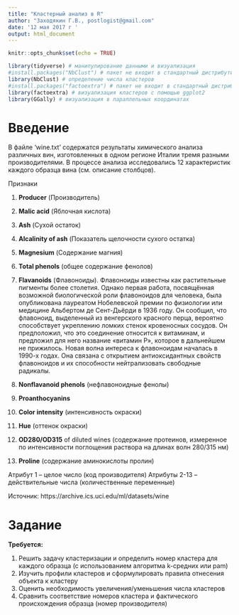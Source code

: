 ```yaml
---
title: "Кластерный анализ в R"
author: "Заходякин Г.В., postlogist@gmail.com"
date: '12 мая 2017 г '
output: html_document
---
```


```r
knitr::opts_chunk$set(echo = TRUE)
```


```r
library(tidyverse) # манипулирование данными и визуализация
#install.packages("NbClust") # пакет не входит в стандартный дистрибутив для курса
library(NbClust) # определение числа кластеров
#install.packages("factoextra") # пакет не входит в стандартный дистрибутив для курса
library(factoextra) # визуализация кластеров с помощью ggplot2
library(GGally) # визуализация в параллельных координатах
```

# Введение

В файле 'wine.txt' содержатся результаты химического анализа различных вин, изготовленных в одном регионе Италии тремя разными производителями. В процессе анализа исследовались 12 характеристик каждого образца вина (см. описание столбцов).


Признаки

 1) **Producer** (Производитель)
 2) **Malic acid** (Яблочная кислота)
 3) **Ash** (Сухой остаток)
 4) **Alcalinity of ash** (Показатель щелочности сухого остатка)
 5) **Magnesium** (Содержание магния)
 6) **Total phenols** (общее содержание фенолов)
 7) **Flavanoids** (Флавоноиды). Флавоноиды известны как растительные пигменты более столетия. Однако первая работа, посвящённая возможной биологической роли флавоноидов для человека, была опубликована лауреатом Нобелевской премии по физиологии или медицине Альбертом де Сент-Дьёрди в 1936 году. Он сообщил, что флавоноид, выделенный из венгерского красного перца, вероятно способствует укреплению ломких стенок кровеносных сосудов. Он предположил, что это соединение относится к витаминам, и предложил для него название «витамин P», которое в дальнейшем не прижилось. Новая волна интереса к флавоноидам началась в 1990-х годах. Она связана с открытием антиоксидантных свойств флавоноидов и их способности нейтрализовать свободные радикалы.
 
 8) **Nonflavanoid phenols** (нефлавоноидные фенолы)
 9) **Proanthocyanins**
 10) **Color intensity** (интенсивность окраски)
 11) **Hue** (оттенок окраски)
 12) **OD280/OD315** of diluted wines (содержание протеинов, измеренное по интенсивности поглощения раствора на длинах волн 280/315 нм)
 13) **Proline** (содержание аминокислоты пролин)

Атрибут 1 – целое число (код производителя)
Атрибуты 2-13 – действительные числа (количественные переменные)


Источник:
https://archive.ics.uci.edu/ml/datasets/wine


# Задание

**Требуется:**

 1)	Решить задачу кластеризации и определить номер кластера для каждого образца (с использованием алгоритма k-средних или pam)  
 2)	Изучить профили кластеров и сформулировать правила отнесения объекта к кластеру  
 3)	Оценить необходимость увеличения/уменьшения числа кластеров  
 4)	Сравнить соответствие номеров кластера и фактического происхождения образца (номер производителя)  


